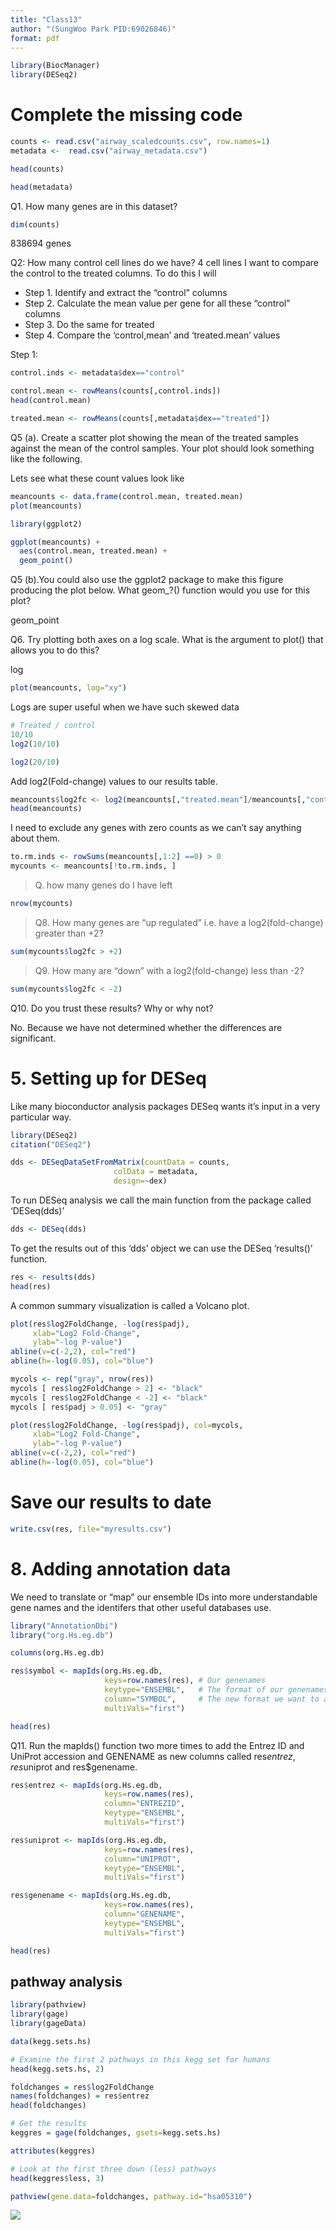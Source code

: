```yaml
---
title: "Class13"
author: "(SungWoo Park PID:69026846)"
format: pdf
---
```


```r
library(BiocManager)
library(DESeq2)
```

# Complete the missing code
```r
counts <- read.csv("airway_scaledcounts.csv", row.names=1)
metadata <-  read.csv("airway_metadata.csv")
```

```r
head(counts)
```

```r
head(metadata)
```

Q1. How many genes are in this dataset? 
```r
dim(counts)
```

838694 genes

Q2: How many control cell lines do we have? 
4 cell lines
I want to compare the control to the treated columns. To do this I will 

- Step 1. Identify and extract the "control" columns
- Step 2. Calculate the mean value per gene for all these "control" columns
- Step 3. Do the same for treated 
- Step 4. Compare the 'control,mean' and 'treated.mean' values

Step 1: 

```r
control.inds <- metadata$dex=="control"
```

```r
control.mean <- rowMeans(counts[,control.inds])
head(control.mean)
```
```r
treated.mean <- rowMeans(counts[,metadata$dex=="treated"])
```


Q5 (a). Create a scatter plot showing the mean of the treated samples against the mean of the control samples. Your plot should look something like the following.

Lets see what these count values look like
```r
meancounts <- data.frame(control.mean, treated.mean)
plot(meancounts)
```

```r
library(ggplot2)

ggplot(meancounts) +
  aes(control.mean, treated.mean) +
  geom_point()
```

Q5 (b).You could also use the ggplot2 package to make this figure producing the plot below. What geom_?() function would you use for this plot?

geom_point

Q6. Try plotting both axes on a log scale. What is the argument to plot() that allows you to do this? 

log

```r
plot(meancounts, log="xy") 
```

Logs are super useful when we have such skewed data 

```r
# Treated / control 
10/10 
log2(10/10)
```

```r
log2(20/10)
```

Add log2(Fold-change) values to our results table.

```r
meancounts$log2fc <- log2(meancounts[,"treated.mean"]/meancounts[,"control.mean"])
head(meancounts)
```

I need to exclude any genes with zero counts as we can't say anything about them.

```r
to.rm.inds <- rowSums(meancounts[,1:2] ==0) > 0
mycounts <- meancounts[!to.rm.inds, ]
```

>Q. how many genes do I have left

```r
nrow(mycounts)
```

> Q8. How many genes are "up regulated" i.e. have a log2(fold-change) greater than +2?

```r
sum(mycounts$log2fc > +2)
```
> Q9. How many are "down" with a log2(fold-change) less than -2? 

```r
sum(mycounts$log2fc < -2)
```

Q10. Do you trust these results? Why or why not?

No. Because we have not determined whether the differences are significant.

# 5. Setting up for DESeq

Like many bioconductor analysis packages DESeq wants it's input in a very particular way. 

```r
library(DESeq2)
citation("DESeq2")
```

```r
dds <- DESeqDataSetFromMatrix(countData = counts,
                       colData = metadata,
                       design=~dex)
```

To run DESeq analysis we call the main function from the package called 'DESeq(dds)'

```r
dds <- DESeq(dds)
```

To get the results out of this 'dds' object we can use the DESeq 'results()' function. 

```r
res <- results(dds)
head(res)
```

A common summary visualization is called a Volcano plot. 
```r
plot(res$log2FoldChange, -log(res$padj),
     xlab="Log2 Fold-Change",
     ylab="-log P-value")
abline(v=c(-2,2), col="red")
abline(h=-log(0.05), col="blue")
```

```r
mycols <- rep("gray", nrow(res))
mycols [ res$log2FoldChange > 2] <- "black"
mycols [ res$log2FoldChange < -2] <- "black"
mycols [ res$padj > 0.05] <- "gray"
```

```r
plot(res$log2FoldChange, -log(res$padj), col=mycols,
     xlab="Log2 Fold-Change",
     ylab="-log P-value")
abline(v=c(-2,2), col="red")
abline(h=-log(0.05), col="blue")
```

# Save our results to date 

```r
write.csv(res, file="myresults.csv")
```

# 8. Adding annotation data

We need to translate or "map" our ensemble IDs into more understandable gene names and the identifers that other useful databases use. 

```r
library("AnnotationDbi")
library("org.Hs.eg.db")
```

```r
columns(org.Hs.eg.db)
```

```r
res$symbol <- mapIds(org.Hs.eg.db,
                     keys=row.names(res), # Our genenames
                     keytype="ENSEMBL",   # The format of our genenames
                     column="SYMBOL",     # The new format we want to add
                     multiVals="first")

```

```r
head(res)
```

Q11. Run the mapIds() function two more times to add the Entrez ID and UniProt accession and GENENAME as new columns called res$entrez, res$uniprot and res$genename.

```r
res$entrez <- mapIds(org.Hs.eg.db,
                     keys=row.names(res),
                     column="ENTREZID",
                     keytype="ENSEMBL",
                     multiVals="first")

res$uniprot <- mapIds(org.Hs.eg.db,
                     keys=row.names(res),
                     column="UNIPROT",
                     keytype="ENSEMBL",
                     multiVals="first")

res$genename <- mapIds(org.Hs.eg.db,
                     keys=row.names(res),
                     column="GENENAME",
                     keytype="ENSEMBL",
                     multiVals="first")

head(res)
```

## pathway analysis

```r
library(pathview)
library(gage)
library(gageData)

data(kegg.sets.hs)

# Examine the first 2 pathways in this kegg set for humans
head(kegg.sets.hs, 2)
```

```r
foldchanges = res$log2FoldChange
names(foldchanges) = res$entrez
head(foldchanges)

```
```r
# Get the results
keggres = gage(foldchanges, gsets=kegg.sets.hs)
```

```r
attributes(keggres)
```


```r
# Look at the first three down (less) pathways
head(keggres$less, 3)
```

```r
pathview(gene.data=foldchanges, pathway.id="hsa05310")
```

![](hsa05310.pathview.png)



